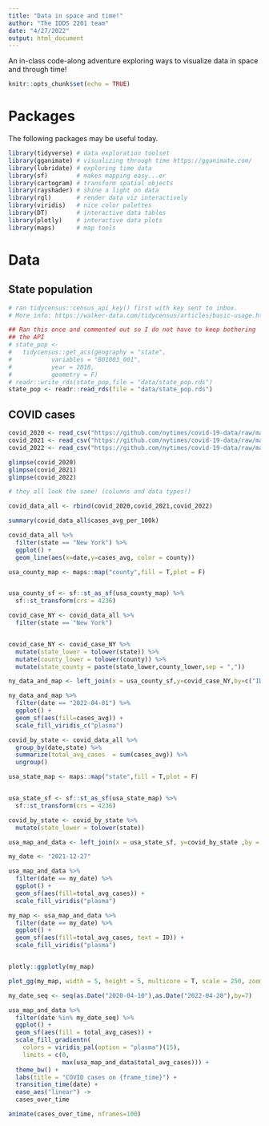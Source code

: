 ```yaml
---
title: "Data in space and time!"
author: "The IDDS 2201 team"
date: "4/27/2022"
output: html_document
---
```


An in-class code-along adventure exploring ways to visualize data in space and through time! 

```r
knitr::opts_chunk$set(echo = TRUE)
```


# Packages

The following packages may be useful today. 

```r
library(tidyverse) # data exploration toolset
library(gganimate) # visualizing through time https://gganimate.com/
library(lubridate) # exploring time data 
library(sf)        # makes mapping easy...er
library(cartogram) # transform spatial objects
library(rayshader) # shine a light on data
library(rgl)       # render data viz interactively 
library(viridis)   # nice color palettes
library(DT)        # interactive data tables
library(plotly)    # interactive data plots
library(maps)      # map tools
```



# Data

## State population

```r
# ran tidycensus::census_api_key() first with key sent to inbox.
# More info: https://walker-data.com/tidycensus/articles/basic-usage.html

## Ran this once and commented out so I do not have to keep bothering
## the API
# state_pop <-
#   tidycensus::get_acs(geography = "state",
#           variables = "B01003_001",
#           year = 2018,
#           geometry = F)
# readr::write_rds(state_pop,file = "data/state_pop.rds")
state_pop <- readr::read_rds(file = "data/state_pop.rds")

```

## COVID cases


```r
covid_2020 <- read_csv("https://github.com/nytimes/covid-19-data/raw/master/rolling-averages/us-counties-2020.csv")
covid_2021 <- read_csv("https://github.com/nytimes/covid-19-data/raw/master/rolling-averages/us-counties-2021.csv")
covid_2022 <- read_csv("https://github.com/nytimes/covid-19-data/raw/master/rolling-averages/us-counties-2022.csv")

glimpse(covid_2020)
glimpse(covid_2021)
glimpse(covid_2022)

# they all look the same! (columns and data types!)

covid_data_all <- rbind(covid_2020,covid_2021,covid_2022)
```





```r
summary(covid_data_all$cases_avg_per_100k)
```


```r
covid_data_all %>%
  filter(state == "New York") %>%
  ggplot() + 
  geom_line(aes(x=date,y=cases_avg, color = county))
```






```r
usa_county_map <- maps::map("county",fill = T,plot = F)


usa_county_sf <- sf::st_as_sf(usa_county_map) %>%
  sf::st_transform(crs = 4236)
```



```r
covid_case_NY <- covid_data_all %>%
  filter(state == "New York")


covid_case_NY <- covid_case_NY %>%
  mutate(state_lower = tolower(state)) %>%
  mutate(county_lower = tolower(county)) %>%
  mutate(state_county = paste(state_lower,county_lower,sep = ","))
```


```r
ny_data_and_map <- left_join(x = usa_county_sf,y=covid_case_NY,by=c("ID"="state_county"))
```



```r
ny_data_and_map %>%
  filter(date == "2022-04-01") %>%
  ggplot() + 
  geom_sf(aes(fill=cases_avg)) + 
  scale_fill_viridis_c("plasma")
```





```r
covid_by_state <- covid_data_all %>%
  group_by(date,state) %>%
  summarize(total_avg_cases  = sum(cases_avg)) %>%
  ungroup()
```


```r
usa_state_map <- maps::map("state",fill = T,plot = F)


usa_state_sf <- sf::st_as_sf(usa_state_map) %>%
  sf::st_transform(crs = 4236)
```



```r
covid_by_state <- covid_by_state %>%
  mutate(state_lower = tolower(state))
```


```r
usa_map_and_data <- left_join(x = usa_state_sf, y=covid_by_state ,by = c("ID"="state_lower"))
```

```r
my_date <- "2021-12-27"

usa_map_and_data %>%
  filter(date == my_date) %>%
  ggplot() + 
  geom_sf(aes(fill=total_avg_cases)) + 
  scale_fill_viridis("plasma")

```


```r
my_map <- usa_map_and_data %>%
  filter(date == my_date) %>%
  ggplot() + 
  geom_sf(aes(fill=total_avg_cases, text = ID)) + 
  scale_fill_viridis("plasma")


plotly::ggplotly(my_map)
```



```r
plot_gg(my_map, width = 5, height = 5, multicore = T, scale = 250, zoom = 0.6, theta = 0, phi = 90, windowsize = c(800,800))
```

```r
my_date_seq <- seq(as.Date("2020-04-10"),as.Date("2022-04-20"),by=7)
```

```r
usa_map_and_data %>%
  filter(date %in% my_date_seq) %>% 
  ggplot() + 
  geom_sf(aes(fill = total_avg_cases)) + 
  scale_fill_gradientn(
    colors = viridis_pal(option = "plasma")(15), 
    limits = c(0,
               max(usa_map_and_data$total_avg_cases))) +
  theme_bw() + 
  labs(title = "COVID cases on {frame_time}") + 
  transition_time(date) + 
  ease_aes("linear") -> 
  cases_over_time

animate(cases_over_time, nframes=100)  
```



